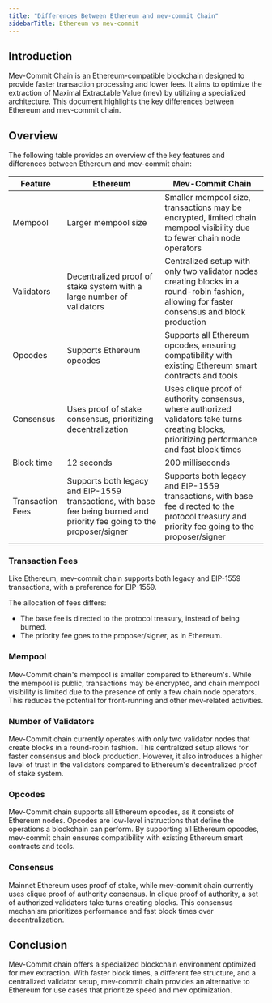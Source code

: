 ```yaml
---
title: "Differences Between Ethereum and mev-commit Chain"
sidebarTitle: Ethereum vs mev-commit
---
```


## Introduction

Mev-Commit Chain is an Ethereum-compatible blockchain designed to provide faster transaction processing and lower fees.
It aims to optimize the extraction of Maximal Extractable Value (mev) by utilizing a specialized architecture.
This document highlights the key differences between Ethereum and mev-commit chain.

## Overview

The following table provides an overview of the key features and differences between Ethereum and mev-commit chain:

| Feature          | Ethereum                                                                                                                 | Mev-Commit Chain                                                                                                                                |
| ---------------- | ------------------------------------------------------------------------------------------------------------------------ | ----------------------------------------------------------------------------------------------------------------------------------------------- |
| Mempool          | Larger mempool size                                                                                                      | Smaller mempool size, transactions may be encrypted, limited chain mempool visibility due to fewer chain node operators                         |
| Validators       | Decentralized proof of stake system with a large number of validators                                                    | Centralized setup with only two validator nodes creating blocks in a round-robin fashion, allowing for faster consensus and block production    |
| Opcodes          | Supports Ethereum opcodes                                                                                                | Supports all Ethereum opcodes, ensuring compatibility with existing Ethereum smart contracts and tools                                          |
| Consensus        | Uses proof of stake consensus, prioritizing decentralization                                                             | Uses clique proof of authority consensus, where authorized validators take turns creating blocks, prioritizing performance and fast block times |
| Block time       | 12 seconds                                                                                                               | 200 milliseconds                                                                                                                                |
| Transaction Fees | Supports both legacy and EIP-1559 transactions, with base fee being burned and priority fee going to the proposer/signer | Supports both legacy and EIP-1559 transactions, with base fee directed to the protocol treasury and priority fee going to the proposer/signer   |

### Transaction Fees

Like Ethereum, mev-commit chain supports both legacy and EIP-1559 transactions, with a preference for EIP-1559.

The allocation of fees differs:

- The base fee is directed to the protocol treasury, instead of being burned.
- The priority fee goes to the proposer/signer, as in Ethereum.

### Mempool

Mev-Commit chain's mempool is smaller compared to Ethereum's. While the mempool is public, transactions may be encrypted, and chain mempool visibility is limited due to the presence of only a few chain node operators. This reduces the potential for front-running and other mev-related activities.

### Number of Validators

Mev-Commit chain currently operates with only two validator nodes that create blocks in a round-robin fashion. This centralized setup allows for faster consensus and block production. However, it also introduces a higher level of trust in the validators compared to Ethereum's decentralized proof of stake system.

### Opcodes

Mev-Commit chain supports all Ethereum opcodes, as it consists of Ethereum nodes. Opcodes are low-level instructions that define the operations a blockchain can perform. By supporting all Ethereum opcodes, mev-commit chain ensures compatibility with existing Ethereum smart contracts and tools.

### Consensus

Mainnet Ethereum uses proof of stake, while mev-commit chain currently uses clique proof of authority consensus. In clique proof of authority, a set of authorized validators take turns creating blocks. This consensus mechanism prioritizes performance and fast block times over decentralization.

## Conclusion

Mev-Commit chain offers a specialized blockchain environment optimized for mev extraction. With faster block times, a different fee structure, and a centralized validator setup, mev-commit chain provides an alternative to Ethereum for use cases that prioritize speed and mev optimization.
